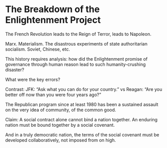 # The Breakdown of the Enlightenment Project

The French Revolution leads to the Reign of Terror, leads to Napoleon.

Marx. Materialism. The disastrous experiments of state authoritarian
socialism. Soviet, Chinese, etc.

This history requires analysis: how did the Enlightenment promise of
governance through human reason lead to such humanity-crushing disaster?

What were the key errors?

Contrast: JFK: "Ask what you can do for your country." vs Reagan: "Are
you better off now than you were four years ago?"

The Republican program since at least 1980 has been a sustained assault
on the very idea of community, of the common good.

Claim: A social contract alone cannot bind a nation together. An
enduring nation must be bound together by a social covenant.

And in a truly democratic nation, the terms of the social covenant must
be developed collaboratively, not imposed from on high.
